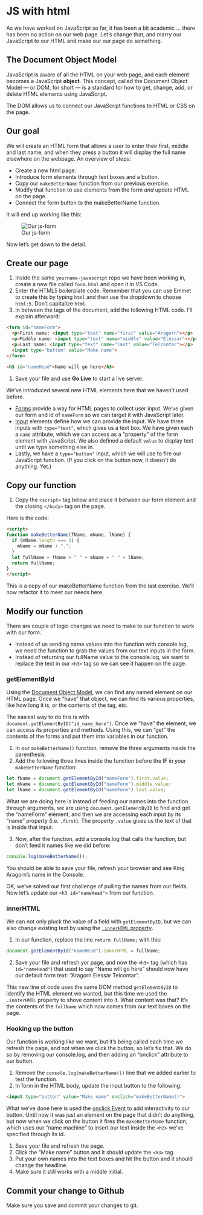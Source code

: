 # JS with html

As we have worked on JavaScript so far, it has been a bit academic ... there has been no action on our web page. Let's change that, and marry our JavaScript to our HTML and make our our page do something.

## The Document Object Model

JavaScript is aware of all the HTML on your web page, and each element becomes a JavaScript **object**. This concept, called the Document Object Model — or DOM, for short — is a standard for how to get, change, add, or delete HTML elements using JavaScript.

The DOM allows us to connect our JavaScript functions to HTML or CSS on the page.

## Our goal

We will create an HTML form that allows a user to enter their first, middle and last name, and when they press a button it will display the full name elsewhere on the webpage. An overview of steps:

- Create a new html page.
- Introduce form elements through text boxes and a button.
- Copy our `makeBetterName` function from our previous exercise.
- Modify that function to use elements from the form _and_ update HTML on the page.
- Connect the form button to the makeBetterName function.

It will end up working like this:

![Our js-form](images/js-form.gif)

Now let's get down to the detail.

## Create our page

1. Inside the same `yourname-javascript` repo we have been working in, create a new file called `form.html` and open it in VS Code.
1. Enter the HTML5 boilerplate code. Remember that you can use Emmet to create this by typing `html` and then use the dropdown to choose `html:5`. Don't capitalize `html`. 
1. In between the <body> tags of the document, add the following HTML code. I'll explain afterward:

```html
<form id="nameForm">
  <p>First name: <input type="text" name="first" value="Aragorn"></p>
  <p>Middle name: <input type="text" name="middle" value="Elessar"></p>
  <p>Last name: <input type="text" name="last" value="Telcontar"></p>
  <input type="button" value="Make name">
</form> 

<h3 id="nameHead">Name will go here</h3>
```

1. Save your file and use **Go Live** to start a live server.

We've introduced several new HTML elements here that we haven't used before.

- [Forms](https://www.w3schools.com/html/html_form_elements.asp) provide a way for HTML pages to collect user input. We've given our form and id of `nameForm` so we can target it with JavaScript later.
- [Input](https://www.w3schools.com/html/html_form_input_types.asp) elements define how we can provide the input. We have three inputs with `type="text"`, which gives us a text box. We have given each a `name` attribute, which we can access as a "property" of the form element with JavaScript. We also defined a default `value` to display text until we type something else in.
- Lastly, we have a `type="button"` input, which we will use to fire our JavaScript function. (If you click on the button now, it doesn't do anything. Yet.)

## Copy our function

1. Copy the `<script>` tag below and place it between our form element and the closing `</body>` tag on the page.

Here is the code:

```html
<script>
function makeBetterName(fName, mName, lName) {
  if (mName.length === 1) {
    mName = mName + ".";
  }
  let fullName = fName + " " + mName + " " + lName;
  return fullName;
}
</script>
```

This is a copy of our makeBetterName function from the last exercise. We'll now refactor it to meet our needs here.

## Modify our function

There are couple of logic changes we need to make to our function to work with our form.

- Instead of us sending name values into the function with console.log, we need the function to grab the values from our text inputs in the form.
- Instead of returning our fullName value to the console.log, we want to replace the text in our `<h3>` tag so we can see it happen on the page.

### getElementById

Using the [Document Object Model](https://www.w3schools.com/js/js_htmldom_elements.asp), we can find any named element on our HTML page. Once we "have" that object, we can find its various properties, like how long it is, or the contents of the tag, etc.

The easiest way to do this is with `document.getElementByID("id_name_here")`. Once we "have" the element, we can access its properties and methods. Using this, we can "get" the contents of the forms and put them into variables in our function.

<!-- 
::: callout
If time: It might be worth showing in class how to use the Console to test how to access the DOM using `document.getElementById("nameForm").first.value`.
:::
-->

1. In our `makeBetterName()` function, remove the three arguments inside the parenthesis.
1. Add the following three lines inside the function before the IF in your `makeBetterName` function:

```js
let fName = document.getElementById("nameForm").first.value;
let mName = document.getElementById("nameForm").middle.value;
let lName = document.getElementById("nameForm").last.value;
```

What we are doing here is instead of feeding our names into the function through arguments, we are using `document.getElementByID` to find and get the "nameForm" element, and then we are accessing each input by its "name" property (i.e. `.first`). The property `.value` gives us the text of that is inside that input.

3. Now, after the function, add a console.log that calls the function, but don't feed it names like we did before:

```js
console.log(makeBetterName());
```

You should be able to save your file, refresh your browser and see King Aragorn's name in the Console.

OK, we've solved our first challenge of pulling the names from our fields. Now let's update our `<h3 id="nameHead">` from our function.

### innerHTML

We can not only pluck the value of a field with `getElementByID`, but we can also change existing text by using the [`.innerHTML` property](https://www.w3schools.com/js/js_htmldom_html.asp).

1. In our function, replace the line `return fullName;` with this:

```js
document.getElementById("nameHead").innerHTML = fullName;
```

2. Save your file and refresh yor page, and now the `<h3>` tag (which has `id="nameHead"`) that used to say  "Name will go here" should now have our default form text: "Aragorn Elessar Telcontar".

This new line of code uses the same DOM method `getElementByID` to identify the HTML element we wanted, but this time we used the `.innterHMTL` property to shove content into it. What content was that? It's the contents of the `fullName` which now comes from our text boxes on the page.

### Hooking up the button

Our function is working like we want, but it's being called each time we refresh the page, and not when we click the button, so let's fix that. We do so by removing our console.log, and then adding an "onclick" attribute to our button.

1. Remove the `console.log(makeBetterName())` line that we added earlier to test the function.
1. In form in the HTML body, update the input button to the following:

```html
<input type="button" value="Make name" onclick="makeBetterName()">
```

What we've done here is used the [onclick Event](https://www.w3schools.com/jsref/event_onclick.asp) to add interactivity to our button. Until now it was just an element on the page that didn't do anything, but now when we click on the button it fires the `makeBetterName` function, which uses our "name machine" to insert our text inside the `<h3>` we've specified through its id.

1. Save your file and refresh the page.
1. Click the "Make name" button and it should update the `<h3>` tag.
1. Put your own names into the text boxes and hit the button and it should change the headline.
1. Make sure it still works with a middle initial.

## Commit your change to Github

Make sure you save and commit your changes to git.
